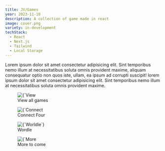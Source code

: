 ```yaml
---
title: JV/Games
year: 2023-11-10
description: A collection of game made in react
image: cover.png
variety: in-development
techStack:
  - React
  - Next.js
  - Tailwind
  - Local Storage
---
```


Lorem ipsum dolor sit amet consectetur adipisicing elit. Sint temporibus nemo illum at necessitatibus soluta omnis provident maxime, aliquam consequatur optio non quos iste, ullam, ea ipsum ad corrupti suscipit! lorem ipsum dolor sit amet consectetur adipisicing elit. Sint temporibus nemo illum at necessitatibus soluta omnis provident maxime.

<figure>
    <Image 
        src={`/images/projects/soteria2.png`}
        alt={`View all games`}
        width={593}
        height={305}
        priority
    />
    <figcaption>View all games</figcaption>
</figure>

<figure>
    <Image 
        src={`/images/projects/soteria2.png`}
        alt={`Connect Four`}
        width={593}
        height={305}
        priority
    />
    <figcaption>Connect Four</figcaption>
</figure>

<figure>
    <Image 
        src={`/images/projects/soteria2.png`}
        alt={`Worldle`}
        width={593}
        height={305}
        priority
    />
    <figcaption>Wordle</figcaption>
</figure>

<figure>
    <Image 
        src={`/images/projects/soteria2.png`}
        alt={`More to come`}
        width={593}
        height={305}
        priority
    />
    <figcaption>More to come</figcaption>
</figure>